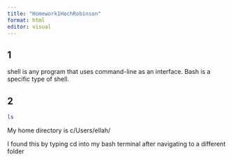 ```yaml
---
title: "Homework1HochRobinson"
format: html
editor: visual
---
```


## 1

shell is any program that uses command-line as an interface. Bash is a specific type of shell.

## 2

```bash
ls

```
My home directory is c/Users/ellah/

I found this by typing cd into my bash terminal after navigating to a different folder


